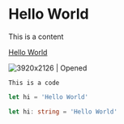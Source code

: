 # Hello World

This is a content

[Hello World](/)

![3920x2126 | Opened](/content/hello-world/opened.jpg)

```
This is a code
```

```javascript
let hi = 'Hello World'
```

```typescript
let hi: string = 'Hello World'
```
